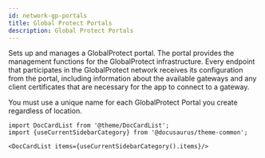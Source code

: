 ```yaml
---
id: network-gp-portals
title: Global Protect Portals
description: Global Protect Portals
---
```




Sets up and manages a GlobalProtect portal. The portal provides the management functions for the
GlobalProtect infrastructure. Every endpoint that participates in the GlobalProtect network receives
its configuration from the portal, including information about the
available gateways and any client certificates that are necessary for the app to connect to a gateway.

You must use a unique name for each GlobalProtect Portal you create regardless of location.




```mdx-code-block
import DocCardList from '@theme/DocCardList';
import {useCurrentSidebarCategory} from '@docusaurus/theme-common';

<DocCardList items={useCurrentSidebarCategory().items}/>
```
      